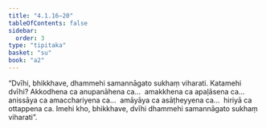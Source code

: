 ```yaml
---
title: "4.1.16–20"
tableOfContents: false
sidebar:
  order: 3
type: "tipitaka"
basket: "su"
book: "a2"
---
```



<DynamicBreadcrumb />

<Division number="184" book="a2">

<Paragraph number="279" book="a2">
“Dvīhi, bhikkhave, dhammehi samannāgato sukhaṃ viharati. Katamehi dvīhi? Akkodhena ca anupanāhena ca…  amakkhena ca apaḷāsena ca…  anissāya ca amacchariyena ca…  amāyāya ca asāṭheyyena ca…  hiriyā ca ottappena ca. Imehi kho, bhikkhave, dvīhi dhammehi samannāgato sukhaṃ viharati”.
</Paragraph>
</Division>